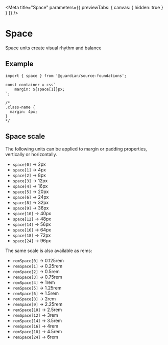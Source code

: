 
<Meta
	title="Space"
	parameters={{ previewTabs: { canvas: { hidden: true } } }}
/>

# Space

Space units create visual rhythm and balance

## Example

```tsx
import { space } from '@guardian/source-foundations';

const container = css`
	margin: ${space[1]}px;
`;

/*
.class-name {
  margin: 4px;
}
*/
```

## Space scale

The following units can be applied to margin or padding properties, vertically
or horizontally.

- `space[0]` -> 2px
- `space[1]` -> 4px
- `space[2]` -> 8px
- `space[3]` -> 12px
- `space[4]` -> 16px
- `space[5]` -> 20px
- `space[6]` -> 24px
- `space[8]` -> 32px
- `space[9]` -> 36px
- `space[10]` -> 40px
- `space[12]` -> 48px
- `space[14]` -> 56px
- `space[16]` -> 64px
- `space[18]` -> 72px
- `space[24]` -> 96px

The same scale is also available as rems:

- `remSpace[0]` -> 0.125rem
- `remSpace[1]` -> 0.25rem
- `remSpace[2]` -> 0.5rem
- `remSpace[3]` -> 0.75rem
- `remSpace[4]` -> 1rem
- `remSpace[5]` -> 1.25rem
- `remSpace[6]` -> 1.5rem
- `remSpace[8]` -> 2rem
- `remSpace[9]` -> 2.25rem
- `remSpace[10]` -> 2.5rem
- `remSpace[12]` -> 3rem
- `remSpace[14]` -> 3.5rem
- `remSpace[16]` -> 4rem
- `remSpace[18]` -> 4.5rem
- `remSpace[24]` -> 6rem
